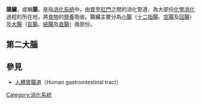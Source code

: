 {{unreferenced|time=2019-03-21T07:40:01+00:00}}
{{Redirect|腸}}
'''腸臟'''，或稱'''腸'''，是指[[消化系統|消化系統]]中，由[[胃|胃]]至[[肛門|肛門]]之間的消化管道，為大部份[[化學|化學]][[消化|消化]]過程的所在地，將[[食物|食物]]的[[營養|營養]]吸收。腸臟主要分為[[小腸|小腸]]（[[十二指腸|十二指腸]]、[[空腸|空腸]]及[[回腸|回腸]]）及[[大腸|大腸]]（[[盲腸|盲腸]]、[[結腸|結腸]]及[[直腸|直腸]]）兩部份。

==第二大腦 ==
{{fact|現今醫學界將腸道界定為《第二大腦》，與腦部分別提供不同的功能，例如情緒控制，醫學界已認定腸道具有與腦部分擔控制情緒的角色。}}

==參見==
*[[人體胃腸道|人體胃腸道]]（Human gastrointestinal tract）

{{消化道}}
{{消化系統疾病}}
{{止瀉藥、腸道抗炎/抗感染藥}}
{{Authority control}}
{{Anatomy-stub}}

[[Category:消化系統|Category:消化系統]]
